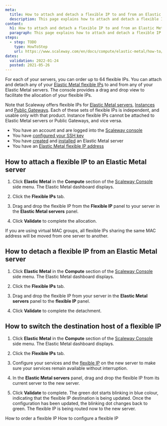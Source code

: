 ```yaml
---
meta:
  title: How to attach and detach a flexible IP to and from an Elastic Metal server
  description: This page explains how to attach and detach a flexible IP to and from an Elastic Metal server
content:
  h1: How to attach and detach a flexible IP to and from an Elastic Metal server
  paragraph: This page explains how to attach and detach a flexible IP to and from an Elastic Metal server
steps:
  - step: TODO
    type: HowToStep
    url: https://www.scaleway.com/en/docs/compute/elastic-metal/how-to/attach-detach-flexible-ip/
dates:
  validation: 2022-01-24
  posted: 2021-05-26
---
```


For each of your servers, you can order up to 64 flexible IPs. You can attach and detach any of your [Elastic Metal flexible IPs](/compute/elastic-metal/concepts/#flexible-ip) to and from any of your Elastic Metal servers. The console provides a drag and drop view to facilitate the allocation of your flexible IPs.

<Message type="important">

  Note that Scaleway offers flexible IPs for [Elastic Metal servers](/compute/elastic-metal/concepts/#elastic-metal-server), [Instances](/compute/instances/concepts/#instance) and [Public Gateways](/network/vpc/concepts/#public-gateway). Each of these sets of flexible IPs is independent, and usable only with that product. Instance flexible IPs cannot be attached to Elastic Metal servers or Public Gateways, and vice versa.

</Message>

<Message type="requirement">

- You have an account and are logged into the [Scaleway console](https://console.scaleway.com)  
- You have [configured your SSH key](/console/my-project/how-to/create-ssh-key)
- You have [created](/compute/elastic-metal/how-to/create-server) and [installed](/compute/elastic-metal/how-to/install-server) an Elastic Metal server
- You have an [Elastic Metal flexible IP address](/compute/elastic-metal/how-to/order-flexible-ip)

</Message>

## How to attach a flexible IP to an Elastic Metal server

1. Click **Elastic Metal** in the **Compute** section of the [Scaleway Console](https://console.scaleway.com) side menu. The Elastic Metal dashboard displays.

2. Click the **Flexible IPs** tab.

3. Drag and drop the flexible IP from the **Flexible IP** panel to your server in the **Elastic Metal servers** panel.

4. Click **Validate** to complete the allocation.

<Message type="note">
  If you are using virtual MAC groups, all flexible IPs sharing the same MAC
  address will be moved from one server to another.
</Message>

## How to detach a flexible IP from an Elastic Metal server

1. Click **Elastic Metal** in the **Compute** section of the [Scaleway Console](https://console.scaleway.com) side menu. The Elastic Metal dashboard displays.

2. Click the **Flexible IPs** tab.

3. Drag and drop the flexible IP from your server in the **Elastic Metal servers** panel to the **flexible IP** panel.

4. Click **Validate** to complete the detachment.

## How to switch the destination host of a flexible IP

1. Click **Elastic Metal** in the **Compute** section of the [Scaleway Console](https://console.scaleway.com) side menu. The Elastic Metal dashboard displays.

2. Click the **Flexible IPs** tab.

3. Configure your services and the [flexible IP](/compute/elastic-metal/how-to/configure-flexible-ip) on the new server to make sure your services remain available without interruption.

4. In the **Elastic Metal servers** panel, drag and drop the flexible IP from its current server to the new server.

5. Click **Validate** to complete. The green dot starts blinking in blue colour, indicating that the flexible IP destination is being updated. Once the configuration has been updated, the blinking dot changes back to green. The flexible IP is being routed now to the new server.

<Navigation title="See Also">
  <PreviousButton to="/compute/elastic-metal/how-to/order-flexible-ip/">How to order a flexible IP</PreviousButton>
  <NextButton to="/compute/elastic-metal/how-to/configure-flexible-ip/">How to configure a flexible IP</NextButton>
</Navigation>
